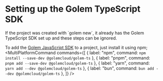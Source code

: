 
# Setting up the Golem TypeScript SDK

<Callout type="warning">
  If the project was created with `golem new`, it already has the Golem TypeScript SDK set up
  and these steps can be ignored.
</Callout>

To add the [Golem JavaScript SDK](https://github.com/golemcloud/golem-ts) to a project, just install it using npm;
<MultiPlatformCommand
  commands={[
    { label: "npm", command: `npm install --save-dev @golemcloud/golem-ts` },
    { label: "pnpm", command: `pnpm add --save-dev @golemcloud/golem-ts` },
    { label: "yarn", command: `yarn add --dev @golemcloud/golem-ts` },
    { label: "bun", command: `bun add --dev @golemcloud/golem-ts` },
  ]}
/>
